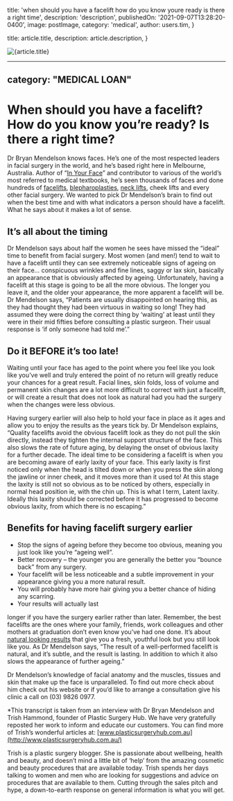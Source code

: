 
  title: 'when should you have a facelift how do you know youre ready is there a right time',
  description: 'description',
  publishedOn: '2021-09-07T13:28:20-0400',
  image: postImage,
  category: 'medical',
  author: users.tim,
}

  title: article.title,
  description: article.description,
}


<Image src={postImage} alt={article.title} />

---
category: "MEDICAL LOAN"
---

# When should you have a facelift? How do you know you’re ready? Is there a right time?

Dr Bryan Mendelson knows faces. He’s one of the most respected leaders in facial surgery in the world, and he’s based right here in Melbourne, Australia. Author of “[In Your Face](https://www.plasticsurgeryhub.com.au/next-bookclub-book-dr-bryan-mendelsons-face-plastic-surgery-looks-matter/)” and contributor to various of the world’s most referred to medical textbooks, he’s seen thousands of faces and done hundreds of [facelifts](https://www.plasticsurgeryhub.com.au/procedure/face-lift-surgery-rhytidectomy/), [blepharoplasties](https://www.plasticsurgeryhub.com.au/procedure/eyelid-surgery-blepharoplasty/), [neck lifts](https://www.plasticsurgeryhub.com.au/procedure/neck-lift-surgery-platysmaplasty/), cheek lifts and every other facial surgery. We wanted to pick Dr Mendelson’s brain to find out when the best time and with what indicators a person should have a facelift. What he says about it makes a lot of sense.

## It’s all about the timing

Dr Mendelson says about half the women he sees have missed the “ideal” time to benefit from facial surgery. Most women (and men!) tend to wait to have a facelift until they can see extremely noticeable signs of ageing on their face… conspicuous wrinkles and fine lines, saggy or lax skin, basically an appearance that is obviously affected by ageing. Unfortunately, having a facelift at this stage is going to be all the more obvious. The longer you leave it, and the older your appearance, the more apparent a facelift will be. Dr Mendelson says, “Patients are usually disappointed on hearing this, as they had thought they had been virtuous in waiting so long! They had assumed they were doing the correct thing by ‘waiting’ at least until they were in their mid fifties before consulting a plastic surgeon. Their usual response is ‘if only someone had told me’.”

## Do it BEFORE it’s too late!

Waiting until your face has aged to the point where you feel like you look like you’ve well and truly entered the point of no return will greatly reduce your chances for a great result. Facial lines, skin folds, loss of volume and permanent skin changes are a lot more difficult to correct with just a facelift, or will create a result that does not look as natural had you had the surgery when the changes were less obvious.

Having surgery earlier will also help to hold your face in place as it ages and allow you to enjoy the results as the years tick by. Dr Mendelson explains, “Quality facelifts avoid the obvious facelift look as they do not pull the skin directly, instead they tighten the internal support structure of the face. This also slows the rate of future aging, by delaying the onset of obvious laxity for a further decade. The ideal time to be considering a facelift is when you are becoming aware of early laxity of your face. This early laxity is first noticed only when the head is tilted down or when you press the skin along the jawline or inner cheek, and it moves more than it used to! At this stage the laxity is still not so obvious as to be noticed by others, especially in normal head position ie, with the chin up. This is what I term, Latent laxity. Ideally this laxity should be corrected before it has progressed to become obvious laxity, from which there is no escaping.”

## Benefits for having facelift surgery earlier

- Stop the signs of ageing before they become too obvious, meaning you just look like you’re “ageing well”.
- Better recovery – the younger you are generally the better you “bounce back” from any surgery.
- Your facelift will be less noticeable and a subtle improvement in your appearance giving you a more natural result.
- You will probably have more hair giving you a better chance of hiding any scarring.
- Your results will actually last

longer if you have the surgery earlier rather than later.
Remember, the best facelifts are the ones where your family, friends, work colleagues and other mothers at graduation don’t even know you’ve had one done. It’s about [natural looking results](https://www.plasticsurgeryhub.com.au/dr-bryan-mendelson-facelift-surgery/) that give you a fresh, youthful look but you still look like you. As Dr Mendelson says, “The result of a well-performed facelift is natural, and it’s subtle, and the result is lasting. In addition to which it also slows the appearance of further ageing.”

Dr Mendelson’s knowledge of facial anatomy and the muscles, tissues and skin that make up the face is unparalleled. To find out more check about him check out his website or if you’d like to arrange a consultation give his clinic a call on (03) 9826 0977.

\*This transcript is taken from an interview with Dr Bryan Mendelson and Trish Hammond, founder of Plastic Surgery Hub. We have very gratefully reposted her work to inform and educate our customers. You can find more of Trish’s wonderful articles at: [www.plasticsurgeryhub.com.au](http://www.plasticsurgeryhub.com.au/)

Trish is a plastic surgery blogger. She is passionate about wellbeing, health and beauty, and doesn’t mind a little bit of ‘help’ from the amazing cosmetic and beauty procedures that are available today. Trish spends her days talking to women and men who are looking for suggestions and advice on procedures that are available to them. Cutting through the sales pitch and hype, a down-to-earth response on general information is what you will get.
